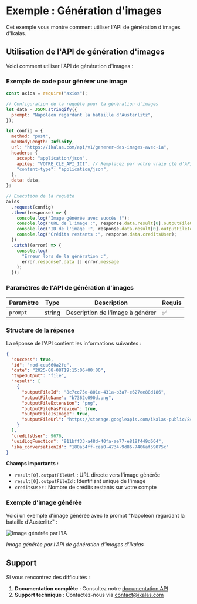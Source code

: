 
# Exemple : Génération d'images

Cet exemple vous montre comment utiliser l'API de génération d'images d'Ikalas.

## Utilisation de l'API de génération d'images

Voici comment utiliser l'API de génération d'images :

### Exemple de code pour générer une image

```js
const axios = require("axios");

// Configuration de la requête pour la génération d'images
let data = JSON.stringify({
  prompt: "Napoléon regardant la bataille d'Austerlitz",
});

let config = {
  method: "post",
  maxBodyLength: Infinity,
  url: "https://ikalas.com/api/v1/generer-des-images-avec-ia",
  headers: {
    accept: "application/json",
    apikey: "VOTRE_CLE_API_ICI", // Remplacez par votre vraie clé d'API
    "content-type": "application/json",
  },
  data: data,
};

// Exécution de la requête
axios
  .request(config)
  .then((response) => {
    console.log("Image générée avec succès !");
    console.log("URL de l'image :", response.data.result[0].outputFileUrl);
    console.log("ID de l'image :", response.data.result[0].outputFileId);
    console.log("Crédits restants :", response.data.creditsUser);
  })
  .catch((error) => {
    console.log(
      "Erreur lors de la génération :",
      error.response?.data || error.message
    );
  });
```

### Paramètres de l'API de génération d'images

| Paramètre | Type   | Description                      | Requis |
| --------- | ------ | -------------------------------- | ------ |
| `prompt`  | string | Description de l'image à générer | ✅     |

### Structure de la réponse

La réponse de l'API contient les informations suivantes :

```json
{
  "success": true,
  "id": "nod-cea660a2fe",
  "date": "2025-08-08T19:15:06+00:00",
  "typeOutput": "file",
  "result": [
    {
      "outputFileId": "8c7cc75e-801e-431a-b3a7-e627ee88d186",
      "outputFileName": "b7362c090d.png",
      "outputFileExtension": "png",
      "outputFileHasPreview": true,
      "outputFileIsImage": true,
      "outputFileUrl": "https://storage.googleapis.com/ikalas-public/8cbe1269-2072-4111-8a10-1e00ac511c64.png"
    }
  ],
  "creditsUser": 9676,
  "uuidLogFunction": "911bff33-a48d-40fa-ae77-e818f449d664",
  "ika_conversationId": "180a54ff-cea0-4734-9d86-7406af59075c"
}
```

**Champs importants :**

- `result[0].outputFileUrl` : URL directe vers l'image générée
- `result[0].outputFileId` : Identifiant unique de l'image
- `creditsUser` : Nombre de crédits restants sur votre compte

### Exemple d'image générée

Voici un exemple d'image générée avec le prompt "Napoléon regardant la bataille d'Austerlitz" :

![Image générée par l'IA](https://storage.googleapis.com/ikalas-public/8cbe1269-2072-4111-8a10-1e00ac511c64.png)

_Image générée par l'API de génération d'images d'Ikalas_

## Support

Si vous rencontrez des difficultés :

1. **Documentation complète** : Consultez notre [documentation API](https://fr.docs.ikalas.com)
2. **Support technique** : Contactez-nous via [contact@ikalas.com](mailto:contact@ikalas.com)
